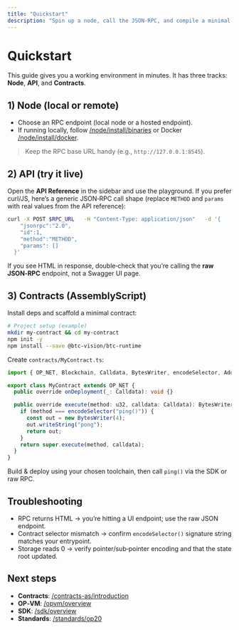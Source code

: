 ```yaml
---
title: "Quickstart"
description: "Spin up a node, call the JSON-RPC, and compile a minimal contract."
---
```


# Quickstart

This guide gives you a working environment in minutes. It has three tracks: **Node**, **API**, and **Contracts**.

## 1) Node (local or remote)

- Choose an RPC endpoint (local node or a hosted endpoint).
- If running locally, follow [/node/install/binaries](/node/install/binaries) or Docker [/node/install/docker](/node/install/docker).

> Keep the RPC base URL handy (e.g., `http://127.0.0.1:8545`).

## 2) API (try it live)

Open the **API Reference** in the sidebar and use the playground.
If you prefer curl/JS, here’s a generic JSON‑RPC call shape (replace `METHOD` and `params` with real values from the API reference):

```bash
curl -X POST $RPC_URL   -H "Content-Type: application/json"   -d '{
    "jsonrpc":"2.0",
    "id":1,
    "method":"METHOD",
    "params": []
  }'
```

If you see HTML in response, double‑check that you’re calling the **raw JSON‑RPC** endpoint, not a Swagger UI page.

## 3) Contracts (AssemblyScript)

Install deps and scaffold a minimal contract:

```bash
# Project setup (example)
mkdir my-contract && cd my-contract
npm init -y
npm install --save @btc-vision/btc-runtime
```

Create `contracts/MyContract.ts`:

```ts
import { OP_NET, Blockchain, Calldata, BytesWriter, encodeSelector, Address } from "@btc-vision/btc-runtime/runtime";

export class MyContract extends OP_NET {
  public override onDeployment(_: Calldata): void {}

  public override execute(method: u32, calldata: Calldata): BytesWriter {
    if (method === encodeSelector("ping()")) {
      const out = new BytesWriter(4);
      out.writeString("pong");
      return out;
    }
    return super.execute(method, calldata);
  }
}
```

Build & deploy using your chosen toolchain, then call `ping()` via the SDK or raw RPC.

## Troubleshooting

- RPC returns HTML → you’re hitting a UI endpoint; use the raw JSON endpoint.
- Contract selector mismatch → confirm `encodeSelector()` signature string matches your entrypoint.
- Storage reads 0 → verify pointer/sub‑pointer encoding and that the state root updated.

## Next steps

- **Contracts**: [/contracts-as/introduction](/contracts-as/introduction)
- **OP‑VM**: [/opvm/overview](/opvm/overview)
- **SDK**: [/sdk/overview](/sdk/overview)
- **Standards**: [/standards/op20](/standards/op20)
